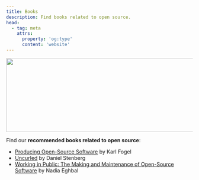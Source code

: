 ```yaml
---
title: Books
description: Find books related to open source.
head:
  - tag: meta
    attrs:
      property: 'og:type'
      content: 'website'
---
```



<Image src={banner} alt="" width="720" height="200" loading="lazy" decoding="async" />

Find our **recommended books related to open source**:

- [Producing Open-Source Software](https://producingoss.com/) by Karl Fogel
- [Uncurled](https://un.curl.dev) by Daniel Stenberg
- [Working in Public: The Making and Maintenance of Open-Source Software](https://www.amazon.com/Working-Public-Making-Maintenance-Software/dp/0578675862) by Nadia Eghbal
